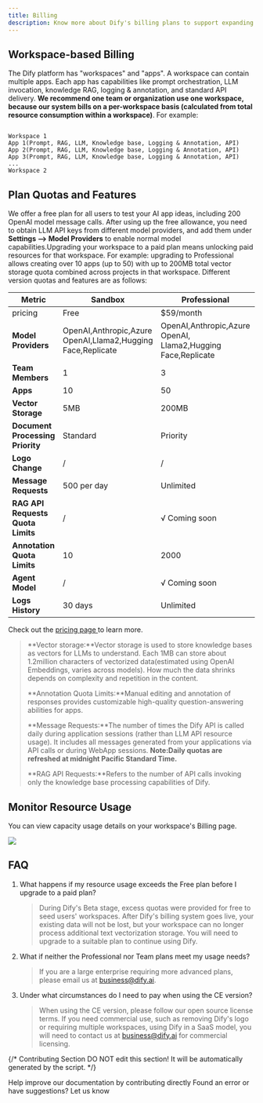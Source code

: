 ```yaml
---
title: Billing
description: Know more about Dify's billing plans to support expanding your usage.
---
```


## Workspace-based Billing

The Dify platform has "workspaces" and "apps". A workspace can contain multiple apps. Each app has capabilities like prompt orchestration, LLM invocation, knowledge RAG, logging & annotation, and standard API delivery. **We recommend one team or organization use one workspace, because our system bills on a per-workspace basis (calculated from total resource consumption within a workspace)**. For example:

```Plaintext

Workspace 1  
App 1(Prompt, RAG, LLM, Knowledge base, Logging & Annotation, API)
App 2(Prompt, RAG, LLM, Knowledge base, Logging & Annotation, API) 
App 3(Prompt, RAG, LLM, Knowledge base, Logging & Annotation, API)
...
Workspace 2
```

## Plan Quotas and Features

We offer a free plan for all users to test your AI app ideas, including 200 OpenAI model message calls. After using up the free allowance, you need to obtain LLM API keys from different model providers, and add them under **Settings --> Model Providers** to enable normal model capabilities.Upgrading your workspace to a paid plan means unlocking paid resources for that workspace. For example: upgrading to Professional allows creating over 10 apps (up to 50) with up to 200MB total vector storage quota combined across projects in that workspace. Different version quotas and features are as follows:

<table><thead><tr><th width="148">Metric</th><th width="237">Sandbox</th><th>Professional </th><th>Team</th></tr></thead><tbody><tr><td>pricing</td><td>Free</td><td>$59/month</td><td>$159/month</td></tr><tr><td><strong>Model Providers</strong></td><td>OpenAI,Anthropic,Azure OpenAI,Llama2,Hugging Face,Replicate</td><td>OpenAI,Anthropic,Azure OpenAI, Llama2,Hugging Face,Replicate</td><td>OpenAI,Anthropic,Azure OpenAI, Llama2,Hugging Face,Replicate</td></tr><tr><td><strong>Team Members</strong></td><td>1</td><td>3</td><td>Unlimited</td></tr><tr><td><strong>Apps</strong></td><td>10</td><td>50</td><td>Unlimited</td></tr><tr><td><strong>Vector Storage</strong></td><td>5MB</td><td>200MB</td><td>1GB</td></tr><tr><td><strong>Document Processing Priority</strong></td><td>Standard</td><td>Priority</td><td>Priority</td></tr><tr><td><strong>Logo Change</strong></td><td>/</td><td>/</td><td>√</td></tr><tr><td><strong>Message Requests</strong></td><td>500 per day</td><td>Unlimited</td><td>Unlimited</td></tr><tr><td><strong>RAG API Requests Quota Limits</strong></td><td>/</td><td>√ Coming soon</td><td>√ Coming soon</td></tr><tr><td><strong>Annotation Quota Limits</strong></td><td>10</td><td>2000</td><td>5000</td></tr><tr><td><strong>Agent Model</strong></td><td>/</td><td>√ Coming soon</td><td>√ Coming soon</td></tr><tr><td><strong>Logs History</strong></td><td>30 days</td><td>Unlimited</td><td>Unlimited</td></tr></tbody></table>

Check out the [pricing page ](https://dify.ai/pricing)to learn more.

> **Vector storage:**Vector storage is used to store knowledge bases as vectors for LLMs to understand. Each 1MB can store about 1.2million characters of vectorized data(estimated using OpenAI Embeddings, varies across models). How much the data shrinks depends on complexity and repetition in the content.
>
> **Annotation Quota Limits:**Manual editing and annotation of responses provides customizable high-quality question-answering abilities for apps.
>
> **Message Requests:**The number of times the Dify API is called daily during application sessions (rather than LLM API resource usage). It includes all messages generated from your applications via API calls or during WebApp sessions. **Note:Daily quotas are refreshed at midnight Pacific Standard Time.**
>
> **RAG API Requests:**Refers to the number of API calls invoking only the knowledge base processing capabilities of Dify.

## Monitor Resource Usage

You can view capacity usage details on your workspace's Billing page.

![](https://assets-docs.dify.ai/dify-enterprise-mintlify/en/guides/workspace/aa30fa55a66bd15c8fdbaf9deb85974e.png)

## FAQ

1.  What happens if my resource usage exceeds the Free plan before I upgrade to a paid plan?

    > During Dify's Beta stage, excess quotas were provided for free to seed users' workspaces. After Dify's billing system goes live, your existing data will not be lost, but your workspace can no longer process additional text vectorization storage. You will need to upgrade to a suitable plan to continue using Dify.
2.  What if neither the Professional nor Team plans meet my usage needs?

    > If you are a large enterprise requiring more advanced plans, please email us at [business@dify.ai](mailto:business@dify.ai).

3.  Under what circumstances do I need to pay when using the CE version?

    > When using the CE version, please follow our open source license terms. If you need commercial use, such as removing Dify's logo or requiring multiple workspaces, using Dify in a SaaS model, you will need to contact us at [business@dify.ai](mailto:business@dify.ai) for commercial licensing.

{/*
Contributing Section
DO NOT edit this section!
It will be automatically generated by the script.
*/}

<CardGroup cols="2">
    <Card
        title="Edit this page"
        icon="pen-to-square"
        href="https://github.com/langgenius/dify-docs-mintlify/edit/main/en/guides/workspace/billing.mdx"
    >
        Help improve our documentation by contributing directly
    </Card>
    <Card
        title="Report an issue"
        icon="github"
        href="https://github.com/langgenius/dify-docs-mintlify/issues/new?title=Documentation%20Issue%3A%20&body=%23%23%20Issue%20Description%0A%3C%21--%20Please%20briefly%20describe%20the%20issue%20you%20found%20--%3E%0A%0A%23%23%20Page%20Link%0Ahttps%3A%2F%2Fgithub.com%2Flanggenius%2Fdify-docs-mintlify%2Fblob%2Fmain%2Fen/guides/workspace%2Fbilling.mdx%0A%0A%23%23%20Suggested%20Changes%0A%3C%21--%20If%20you%20have%20specific%20suggestions%20for%20changes%2C%20please%20describe%20them%20here%20--%3E%0A%0A%3C%21--%20Thank%20you%20for%20helping%20improve%20our%20documentation%21%20--%3E"
    >
        Found an error or have suggestions? Let us know
    </Card>
</CardGroup>
